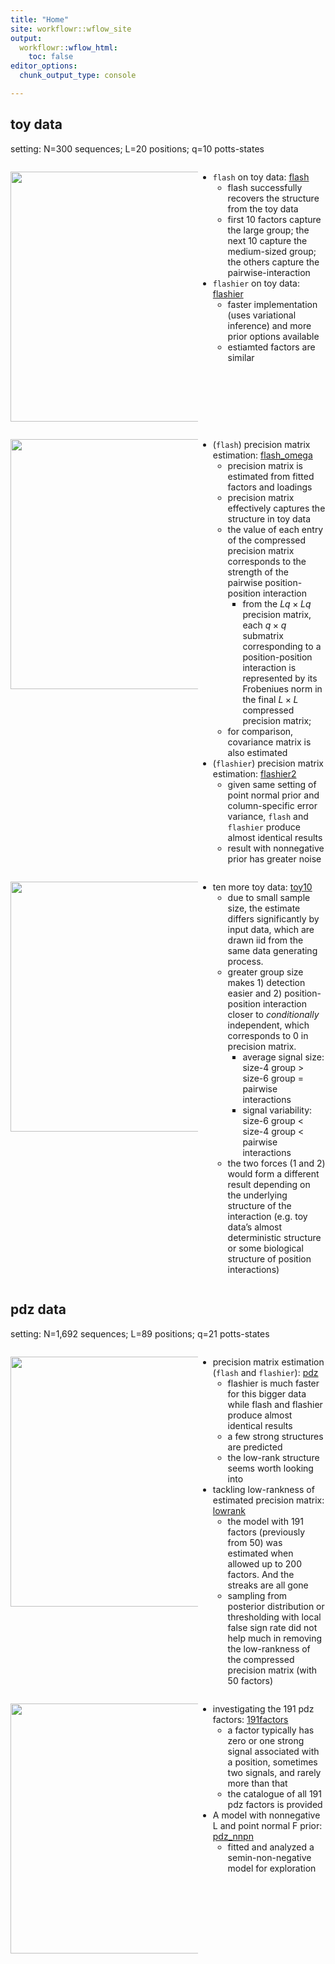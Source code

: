 ```yaml
---
title: "Home"
site: workflowr::wflow_site
output:
  workflowr::wflow_html:
    toc: false
editor_options:
  chunk_output_type: console

---
```





## toy data

setting: N=300 sequences; L=20 positions; q=10 potts-states

:::: {style="display: flex;"}
::: {style="min-width: 300px; max-width: 300px"}
<img src="https://joonsukkang.github.io/aaint/figure/flash.Rmd/unnamed-chunk-6-1.png" width="400">
:::
::: {}

+ `flash` on toy data: [flash](flash.html)
  + flash successfully recovers the structure from the toy data
  + first 10 factors capture the large group; the next 10 capture the medium-sized group; the others capture the pairwise-interaction

  
+ `flashier` on toy data: [flashier](flashier.html)
  + faster implementation (uses variational inference) and more prior options available
  + estiamted factors are similar
:::
::::

:::: {style="display: flex;"}
::: {style="min-width: 300px; max-width: 300px"}
<img src="https://joonsukkang.github.io/aaint/figure/flash_omega.Rmd/unnamed-chunk-9-1.png" width="400">
:::
::: {}
+ (`flash`) precision matrix estimation: [flash_omega](flash_omega.html)
  + precision matrix is estimated from fitted factors and loadings
  + precision matrix effectively captures the structure in toy data
  + the value of each entry of the compressed precision matrix corresponds to the strength of the pairwise position-position interaction
    + from the $Lq \times Lq$ precision matrix, each $q \times q$ submatrix corresponding to a position-position interaction is represented by its Frobeniues norm in the final $L\times L$ compressed precision matrix; 
  + for comparison, covariance matrix is also estimated

+ (`flashier`) precision matrix estimation: [flashier2](flashier2.html)
  + given same setting of point normal prior and column-specific error variance, `flash` and `flashier` produce almost identical results
  + result with nonnegative prior has greater noise

:::
::::

:::: {style="display: flex;"}
::: {style="min-width: 300px; max-width: 300px"}
<img src="https://joonsukkang.github.io/aaint/figure/toy10.Rmd/unnamed-chunk-3-1.png" width="400">
:::
::: {}
+ ten more toy data: [toy10](toy10.html)
  + due to small sample size, the estimate differs significantly by input data, which are drawn iid from the same data generating process.  
  + greater group size makes 1) detection easier and 2) position-position interaction closer to *conditionally* independent, which corresponds to 0 in precision matrix.
    + average signal size: size-4 group > size-6 group = pairwise interactions
    + signal variability: size-6 group < size-4 group < pairwise interactions 
  + the two forces (1 and 2) would form a different result depending on the underlying structure of the interaction (e.g. toy data's almost deterministic structure or some biological structure of position interactions)
  
:::
::::





## pdz data

setting: N=1,692 sequences; L=89 positions; q=21 potts-states

:::: {style="display: flex;"}
::: {style="min-width: 300px; max-width: 300px"}
<img src="https://joonsukkang.github.io/aaint/figure/lowrank.Rmd/flashier_f200-2.png" width="400">

:::
::: {}
+ precision matrix estimation (`flash` and `flashier`): [pdz](pdz.html)
  + flashier is much faster for this bigger data while flash and flashier produce almost identical results
  + a few strong structures are predicted
  + the low-rank structure seems worth looking into

+ tackling low-rankness of estimated precision matrix: [lowrank](lowrank.html)
  + the model with 191 factors (previously from 50) was estimated when allowed up to 200 factors. And the streaks are all gone
  + sampling from posterior distribution or thresholding with local false sign rate did not help much in removing the low-rankness of the compressed precision matrix (with 50 factors)

:::
::::


:::: {style="display: flex;"}
::: {style="min-width: 300px; max-width: 300px"}
<img src="https://joonsukkang.github.io/aaint/figure/191factors.Rmd/unnamed-chunk-3-1.png" width="400">

:::
::: {}
+ investigating the 191 pdz factors: [191factors](191factors.html)
  + a factor typically has zero or one strong signal associated with a position, sometimes two signals, and rarely more than that
  + the catalogue of all 191 pdz factors is provided


+ A model with nonnegative L and point normal F prior: [pdz_nnpn](pdz_nnpn.html)
  + fitted and analyzed a semin-non-negative model for exploration
:::
::::




